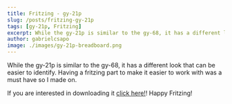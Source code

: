 ```yaml
---
title: Fritzing - gy-21p
slug: /posts/fritzing-gy-21p
tags: [gy-21p, Fritzing]
excerpt: While the gy-21p is similar to the gy-68, it has a different look that can be easier to identify. Having a fritzing part to make it easier to work with was a must have so I made on.
author: gabrielcsapo
image: ./images/gy-21p-breadboard.png
---
```


While the gy-21p is similar to the gy-68, it has a different look that can be easier to identify. Having a fritzing part to make it easier to work with was a must have so I made on.

If you are interested in downloading it [click here!](../files/fritzing-parts/GY-21P.fzpz)! Happy Fritzing!
